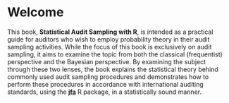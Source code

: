 # Welcome {.unnumbered}

This book, **Statistical Audit Sampling with R**, is intended as a practical
guide for auditors who wish to employ probability theory in their audit sampling
activities. While the focus of this book is exclusively on audit sampling, it
aims to examine the topic from both the classical (frequentist) perspective and
the Bayesian perspective. By examining the subject through these two lenses, the
book explains the statistical theory behind commonly used audit sampling
procedures and demonstrates how to perform these procedures in accordance with
international auditing standards, using the
[**jfa**](https://cran.r-project.org/package=jfa) R package, in a statistically
sound manner.
